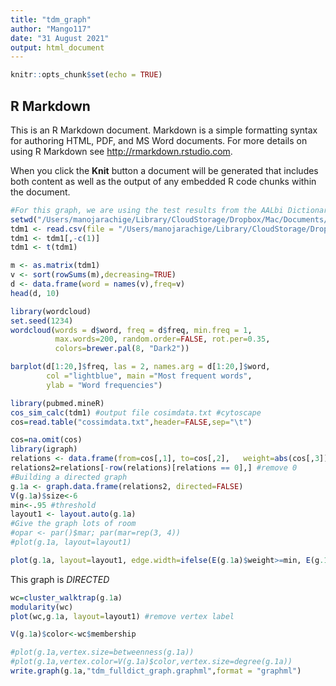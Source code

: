 ```yaml
---
title: "tdm_graph"
author: "Mango117"
date: "31 August 2021"
output: html_document
---
```


```r
knitr::opts_chunk$set(echo = TRUE)
```

## R Markdown

This is an R Markdown document. Markdown is a simple formatting syntax for authoring HTML, PDF, and MS Word documents. For more details on using R Markdown see <http://rmarkdown.rstudio.com>.

When you click the **Knit** button a document will be generated that includes both content as well as the output of any embedded R code chunks within the document.

```r
#For this graph, we are using the test results from the AALbi Dictionary + Topic Modelled pdfs
setwd("/Users/manojarachige/Library/CloudStorage/Dropbox/Mac/Documents/Coding/Projects/BMedScDOC2021/BMedScDOC_2023")
tdm1 <- read.csv(file = "/Users/manojarachige/Library/CloudStorage/Dropbox/Mac/Documents/Coding/Projects/BMedScDOC2021/BMedScDOC_2023/Outputs/Graphical_Analysis/AbstractsNMF-TDM.csv")
tdm1 <- tdm1[,-c(1)]
tdm1 <- t(tdm1)

m <- as.matrix(tdm1)
v <- sort(rowSums(m),decreasing=TRUE)
d <- data.frame(word = names(v),freq=v)
head(d, 10)
```

```r
library(wordcloud)
set.seed(1234)
wordcloud(words = d$word, freq = d$freq, min.freq = 1,
          max.words=200, random.order=FALSE, rot.per=0.35, 
          colors=brewer.pal(8, "Dark2"))

barplot(d[1:20,]$freq, las = 2, names.arg = d[1:20,]$word,
        col ="lightblue", main ="Most frequent words",
        ylab = "Word frequencies")
```

```r
library(pubmed.mineR)
cos_sim_calc(tdm1) #output file cosimdata.txt #cytoscape
cos=read.table("cossimdata.txt",header=FALSE,sep="\t")

cos=na.omit(cos)
library(igraph)
relations <- data.frame(from=cos[,1], to=cos[,2],   weight=abs(cos[,3]))
relations2=relations[-row(relations)[relations == 0],] #remove 0
#Building a directed graph
g.1a <- graph.data.frame(relations2, directed=FALSE)
V(g.1a)$size<-6
min<-.95 #threshold
layout1 <- layout.auto(g.1a)
#Give the graph lots of room
#opar <- par()$mar; par(mar=rep(3, 4)) 
#plot(g.1a, layout=layout1)

plot(g.1a, layout=layout1, edge.width=ifelse(E(g.1a)$weight>=min, E(g.1a)$weight, NA)) 
```
This graph is *DIRECTED*

```r
wc=cluster_walktrap(g.1a) 
modularity(wc)
plot(wc,g.1a, layout=layout1) #remove vertex label

V(g.1a)$color<-wc$membership

#plot(g.1a,vertex.size=betweenness(g.1a))
#plot(g.1a,vertex.color=V(g.1a)$color,vertex.size=degree(g.1a))
write.graph(g.1a,"tdm_fulldict_graph.graphml",format = "graphml")
```